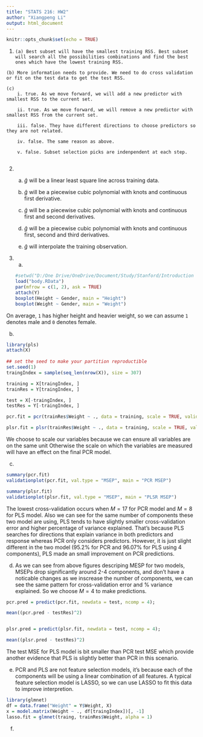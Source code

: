 ```yaml
---
title: "STATS 216: HW2"
author: "Xiangpeng Li"
output: html_document
---
```


```r
knitr::opts_chunk$set(echo = TRUE)
```

1.   
    (a) Best subset will have the smallest training RSS. Best subset will search all the possibilities combinations and find the best ones which have the lowest training RSS.

    (b) More information needs to provide. We need to do cross validation or fit on the test data to get the test RSS.
    
    (c)
        i. true. As we move forward, we will add a new predictor with smallest RSS to the current set.
        
        ii. true. As we move forward, we will remove a new predictor with smallest RSS from the current set.
        
        iii. false. They have different directions to choose predictors so they are not related.
        
        iv. false. The same reason as above.
        
        v. false. Subset selection picks are indenpendent at each step.
        
2.
    (a) $\hat{g}$ will be a linear least square line across training data.
    
    (b) $\hat{g}$ will be a piecewise cubic polynomial with knots and continuous first derivative.
    
    (c) $\hat{g}$ will be a piecewise cubic polynomial with knots and continuous first and second derivatives.

    (d) $\hat{g}$ will be a piecewise cubic polynomial with knots and continuous first, second and third derivatives.
    
    (e) $\hat{g}$ will interpolate the training observation.
        
3.
    (a)
```r
#setwd("D:/One Drive/OneDrive/Document/Study/Stanford/Introduction to Statistical Learning/homework/hw3")
load("body.RData")
par(mfrow = c(1, 2), ask = TRUE)
attach(Y)
boxplot(Height ~ Gender, main = "Height")
boxplot(Weight ~ Gender, main = "Weight")
```

On average, `1` has higher height and heavier weight, so we can assume `1` denotes male and `0` denotes female.
    
  (b)
```r
library(pls)
attach(X)
 
## set the seed to make your partition reproductible
set.seed(1)
traingIndex = sample(seq_len(nrow(X)), size = 307)

training = X[traingIndex, ]
trainRes = Y[traingIndex, ]

test = X[-traingIndex, ]
testRes = Y[-traingIndex, ]

pcr.fit = pcr(trainRes$Weight ~ ., data = training, scale = TRUE, validation = "CV")

plsr.fit = plsr(trainRes$Weight ~ ., data = training, scale = TRUE, validation = "CV")
```

We choose to scale our variables because we can ensure all variables are on the same unit Otherwise the scale on which the variables are measured will have an effect on the final PCR model.

  (c)
```r
summary(pcr.fit)
validationplot(pcr.fit, val.type = "MSEP", main = "PCR MSEP")

summary(plsr.fit)
validationplot(plsr.fit, val.type = "MSEP", main = "PLSR MSEP")

```

The lowest cross-validation occurs when $M = 17$ for PCR model and $M = 8$ for PLS model. Also we can see for the same number of components these two model are using, PLS tends to have slightly smaller cross-validation error and higher percentage of variance explained. That's because PLS searches for directions that explain variance in both predictors and response whereas PCR only considers predictors. However, it is just slight different in the two model (95.2% for PCR and 96.07% for PLS using 4 components), PLS made an small improvement on PCR predictions.


  (d)
As we can see from above figures descriping MESP for two models, MSEPs drop significantly around 2-4 components, and don't have a noticable changes as we inscrease the number of components, we can see the same pattern for cross-validation error and % variance explained. So we choose $M = 4$ to make predictions.
```r
pcr.pred = predict(pcr.fit, newdata = test, ncomp = 4);

mean((pcr.pred - testRes)^2)


plsr.pred = predict(plsr.fit, newdata = test, ncomp = 4);

mean((plsr.pred - testRes)^2)
```

The test MSE for PLS model is bit smaller than PCR test MSE which provide another evidence that PLS is slightly better than PCR in this scenario.

  (e)
PCR and PLS are not feature selection models, it's because each of the components will be using a linear combination of all features. A typical feature selection model is LASSO, so we can use LASSO to fit this data to improve interpretion.
```r
library(glmnet)
df = data.frame("Weight" = Y$Weight, X)
x = model.matrix(Weight ~ ., df[traingIndex])[, -1]
lasso.fit = glmnet(traing, trainRes$Weight, alpha = 1)
```

(f)




